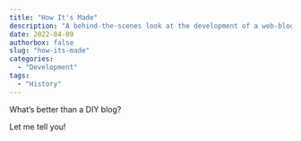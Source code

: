 ```yaml
---
title: "How It's Made"
description: "A behind-the-scenes look at the development of a web-blog."
date: 2022-04-09
authorbox: false
slug: "how-its-made"
categories:
  - "Development"
tags:
  - "History"
---
```


What's better than a DIY blog?
<!--more-->

Let me tell you!
